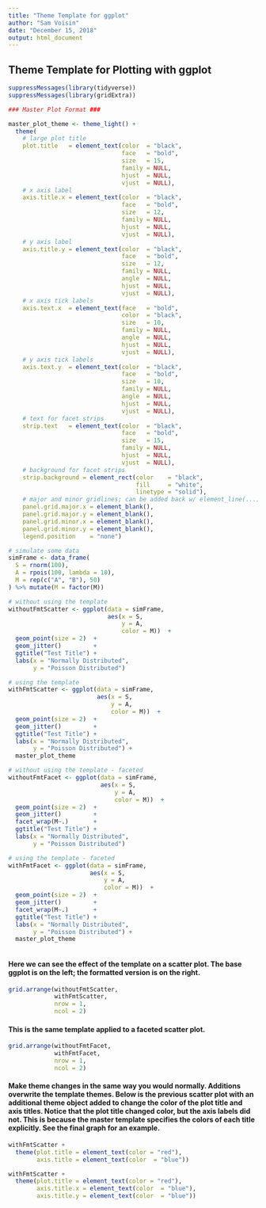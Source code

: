 ```yaml
---
title: "Theme Template for ggplot"
author: "Sam Voisin"
date: "December 15, 2018"
output: html_document
---
```


## Theme Template for Plotting with ggplot

```r

suppressMessages(library(tidyverse))
suppressMessages(library(gridExtra))

### Master Plot Format ###

master_plot_theme <- theme_light() +
  theme(
    # large plot title
    plot.title   = element_text(color  = "black",
                                face   = "bold",
                                size   = 15,
                                family = NULL,
                                hjust  = NULL,
                                vjust  = NULL),
    # x axis label
    axis.title.x = element_text(color  = "black",
                                face   = "bold",
                                size   = 12,
                                family = NULL,
                                hjust  = NULL,
                                vjust  = NULL),
    # y axis label
    axis.title.y = element_text(color  = "black",
                                face   = "bold",
                                size   = 12,
                                family = NULL,
                                angle  = NULL,
                                hjust  = NULL,
                                vjust  = NULL),
    # x axis tick labels
    axis.text.x  = element_text(face   = "bold",
                                color  = "black",
                                size   = 10,
                                family = NULL,
                                angle  = NULL,
                                hjust  = NULL,
                                vjust  = NULL),
    # y axis tick labels
    axis.text.y  = element_text(color  = "black",
                                face   = "bold",
                                size   = 10,
                                family = NULL,
                                angle  = NULL,
                                hjust  = NULL,
                                vjust  = NULL),
    # text for facet strips
    strip.text   = element_text(color  = "black",
                                face   = "bold",
                                size   = 15,
                                family = NULL,
                                hjust  = NULL,
                                vjust  = NULL),
    # background for facet strips
    strip.background = element_rect(color    = "black",
                                    fill     = "white",
                                    linetype = "solid"),
    # major and minor gridlines; can be added back w/ element_line(...)
    panel.grid.major.x = element_blank(),
    panel.grid.major.y = element_blank(),
    panel.grid.minor.x = element_blank(),
    panel.grid.minor.y = element_blank(),
    legend.position    = "none")

```



```r

# simulate some data
simFrame <- data_frame(
  S = rnorm(100),
  A = rpois(100, lambda = 10),
  M = rep(c("A", "B"), 50)
) %>% mutate(M = factor(M))

# without using the template
withoutFmtScatter <- ggplot(data = simFrame,
                            aes(x = S,
                                y = A,
                                color = M))  +
  geom_point(size = 2)  +
  geom_jitter()         + 
  ggtitle("Test Title") +
  labs(x = "Normally Distributed",
       y = "Poisson Distributed")

# using the template
withFmtScatter <- ggplot(data = simFrame,
                         aes(x = S,
                             y = A,
                             color = M))  +
  geom_point(size = 2)  +
  geom_jitter()         + 
  ggtitle("Test Title") +
  labs(x = "Normally Distributed",
       y = "Poisson Distributed") +
  master_plot_theme

# without using the template - faceted
withoutFmtFacet <- ggplot(data = simFrame,
                          aes(x = S,
                              y = A,
                              color = M))  +
  geom_point(size = 2)  +
  geom_jitter()         + 
  facet_wrap(M~.)       +
  ggtitle("Test Title") +
  labs(x = "Normally Distributed",
       y = "Poisson Distributed")

# using the template - faceted
withFmtFacet <- ggplot(data = simFrame,
                       aes(x = S,
                           y = A,
                           color = M))  +
  geom_point(size = 2)  +
  geom_jitter()         + 
  facet_wrap(M~.)       +
  ggtitle("Test Title") +
  labs(x = "Normally Distributed",
       y = "Poisson Distributed") +
  master_plot_theme



```

#### Here we can see the effect of the template on a scatter plot. The base ggplot is on the left; the formatted version is on the right.

```r

grid.arrange(withoutFmtScatter,
             withFmtScatter,
             nrow = 1,
             ncol = 2)

```

#### This is the same template applied to a faceted scatter plot.

```r

grid.arrange(withoutFmtFacet,
             withFmtFacet,
             nrow = 1,
             ncol = 2)

```

#### Make theme changes in the same way you would normally. Additions overwrite the template themes. Below is the previous scatter plot with an additional theme object added to change the color of the plot title and axis titles. Notice that the plot title changed color, but the axis labels did not. This is because the master template specifies the colors of each title explicitly. See the final graph for an example.

```r

withFmtScatter +
  theme(plot.title = element_text(color = "red"),
        axis.title = element_text(color  = "blue"))

withFmtScatter +
  theme(plot.title = element_text(color = "red"),
        axis.title.x = element_text(color  = "blue"),
        axis.title.y = element_text(color  = "blue"))

```


















